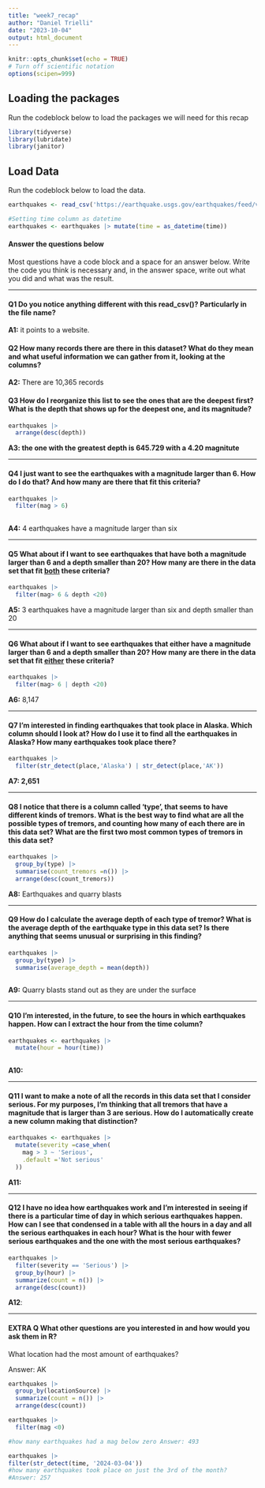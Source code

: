 ```yaml
---
title: "week7_recap"
author: "Daniel Trielli"
date: "2023-10-04"
output: html_document
---
```


```r
knitr::opts_chunk$set(echo = TRUE)
# Turn off scientific notation
options(scipen=999)
```

## Loading the packages

Run the codeblock below to load the packages we will need for this recap

```r
library(tidyverse)
library(lubridate)
library(janitor)
```

## Load Data

Run the codeblock below to load the data.

```r
earthquakes <- read_csv('https://earthquake.usgs.gov/earthquakes/feed/v1.0/summary/all_month.csv')

#Setting time column as datetime
earthquakes <- earthquakes |> mutate(time = as_datetime(time))
```

#### Answer the questions below

Most questions have a code block and a space for an answer below. Write the code you think is necessary and, in the answer space, write out what you did and what was the result.

------------------------------------------------------------------------

#### **Q1** Do you notice anything different with this read_csv()? Particularly in the file name?

**A1:** it points to a website.

#### **Q2** How many records there are there in this dataset? What do they mean and what useful information we can gather from it, looking at the columns?

**A2:** There are 10,365 records

#### **Q3** How do I reorganize this list to see the ones that are the deepest first? What is the depth that shows up for the deepest one, and its magnitude?

```r
earthquakes |>
  arrange(desc(depth))
```

**A3: the one with the greatest depth is 645.729 with a 4.20 magnitute**

------------------------------------------------------------------------

#### **Q4** I just want to see the earthquakes with a magnitude larger than 6. How do I do that? And how many are there that fit this criteria?

```r
earthquakes |>
  filter(mag > 6)
         
```

**A4:** 4 earthquakes have a magnitude larger than six

------------------------------------------------------------------------

#### **Q5** What about if I want to see earthquakes that have both a magnitude larger than 6 and a depth smaller than 20? How many are there in the data set that fit [both]{.underline} these criteria?

```r
earthquakes |>
  filter(mag> 6 & depth <20)
```

**A5:** 3 earthquakes have a magnitude larger than six and depth smaller than 20

------------------------------------------------------------------------

#### **Q6** What about if I want to see earthquakes that either have a magnitude larger than 6 and a depth smaller than 20? How many are there in the data set that fit [either]{.underline} these criteria?

```r
earthquakes |>
  filter(mag> 6 | depth <20)
```

**A6:** 8,147

------------------------------------------------------------------------

#### **Q7** I'm interested in finding earthquakes that took place in Alaska. Which column should I look at? How do I use it to find all the earthquakes in Alaska? How many earthquakes took place there?

```r
earthquakes |>
  filter(str_detect(place,'Alaska') | str_detect(place,'AK'))
```

**A7: 2,651**

------------------------------------------------------------------------

#### **Q8** I notice that there is a column called 'type', that seems to have different kinds of tremors. What is the best way to find what are all the possible types of tremors, and counting how many of each there are in this data set? What are the first two most common types of tremors in this data set?

```r
earthquakes |>
  group_by(type) |>
  summarise(count_tremors =n()) |>
  arrange(desc(count_tremors))

```

**A8:** Earthquakes and quarry blasts

------------------------------------------------------------------------

#### **Q9** How do I calculate the average depth of each type of tremor? What is the average depth of the earthquake type in this data set? Is there anything that seems unusual or surprising in this finding?

```r
earthquakes |>
  group_by(type) |>
  summarise(average_depth = mean(depth)) 
  

```

**A9:** Quarry blasts stand out as they are under the surface

------------------------------------------------------------------------

#### **Q10** I'm interested, in the future, to see the hours in which earthquakes happen. How can I extract the hour from the time column?

```r
earthquakes <- earthquakes |>
  mutate(hour = hour(time))
  
```

**A10:**

------------------------------------------------------------------------

#### **Q11** I want to make a note of all the records in this data set that I consider serious. For my purposes, I'm thinking that all tremors that have a magnitude that is larger than 3 are serious. How do I automatically create a new column making that distinction?

```r
earthquakes <- earthquakes |>
  mutate(severity =case_when(
    mag > 3 ~ 'Serious',
    .default ='Not serious'
  ))

```

**A11:**

------------------------------------------------------------------------

#### **Q12** I have no idea how earthquakes work and I'm interested in seeing if there is a particular time of day in which serious earthquakes happen. How can I see that condensed in a table with all the hours in a day and all the serious earthquakes in each hour? What is the hour with fewer serious earthquakes and the one with the most serious earthquakes?

```r
earthquakes |>
  filter(severity == 'Serious') |>
  group_by(hour) |>
  summarize(count = n()) |>
  arrange(desc(count))
```

**A12**:

------------------------------------------------------------------------

#### EXTRA Q What other questions are you interested in and how would you ask them in R?

What location had the most amount of earthquakes?

Answer: AK

```r
earthquakes |>
  group_by(locationSource) |>
  summarize(count = n()) |>
  arrange(desc(count))
```

```r
earthquakes |>
  filter(mag <0)

#how many earthquakes had a mag below zero Answer: 493
```

```r
earthquakes |>
filter(str_detect(time, '2024-03-04'))
#how many earthquakes took place on just the 3rd of the month?
#Answer: 257
```
